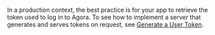 <PlatformWrapper platform="web">

In a production context, the best practice is for your app to retrieve the token used to log in to Agora. To see how to implement a server that generates and serves tokens on request, see [Generate a User Token](./generate_user_tokens).

</PlatformWrapper>
